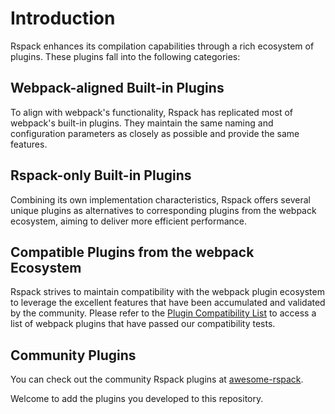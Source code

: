 # Introduction

Rspack enhances its compilation capabilities through a rich ecosystem of plugins. These plugins fall into the following categories:

## Webpack-aligned Built-in Plugins

To align with webpack's functionality, Rspack has replicated most of webpack's built-in plugins. They maintain the same naming and configuration parameters as closely as possible and provide the same features.

## Rspack-only Built-in Plugins

Combining its own implementation characteristics, Rspack offers several unique plugins as alternatives to corresponding plugins from the webpack ecosystem, aiming to deliver more efficient performance.

## Compatible Plugins from the webpack Ecosystem

Rspack strives to maintain compatibility with the webpack plugin ecosystem to leverage the excellent features that have been accumulated and validated by the community. Please refer to the [Plugin Compatibility List](/guide/compatibility/plugin) to access a list of webpack plugins that have passed our compatibility tests.

## Community Plugins

You can check out the community Rspack plugins at [awesome-rspack](https://github.com/web-infra-dev/awesome-rspack).

Welcome to add the plugins you developed to this repository.

